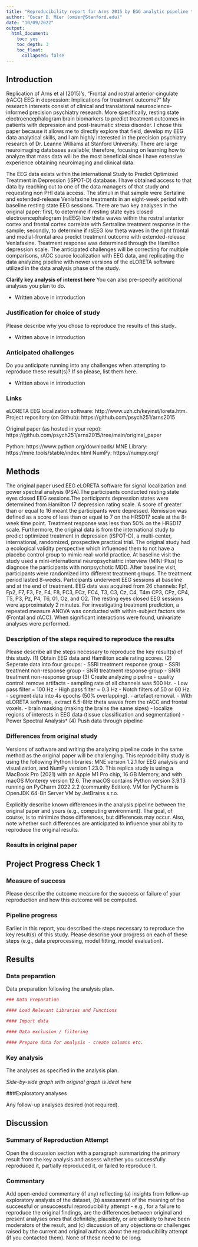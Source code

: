 ```yaml
---
title: "Reproducibility report for Arns 2015 by EGG analytic pipeline to predict treatment outcome in patients with depression (2022, Neuropsychopharmacology)"
author: "Oscar D. Mier (omier@Stanford.edu)"
date: "10/09/2022"
output:
  html_document:
    toc: yes
    toc_depth: 3
    toc_float:
      collapsed: false
---
```


<!-- Reproducibility reports should all use this template to standardize reporting across projects. These reports will be public supplementary materials that accompany the summary report(s) of the aggregate results. -->

## Introduction

Replication of Arns et al (2015)'s, "Frontal and rostral anterior cingulate (rACC) EEG in depression: Implications for treatment outcome?" My research interests consist of clinical and translational neuroscience-informed precision psychiatry research. More specifically, resting state electroencephalogram brain biomarkers to predict treatment outcomes in patients with depression and post-traumatic stress disorder. I chose this paper because it allows me to directly explore that field, develop my EEG data analytical skills, and I am highly interested in the precision psychiatry research of Dr. Leanne Williams at Stanford University. There are large neuroimaging databases available; therefore, focusing on learning how to analyze that mass data will be the most beneficial since I have extensive experience obtaining neuroimaging and clinical data.

The EEG data exists within the international Study to Predict Optimized Treatment in Depression (iSPOT-D) database. I have obtained access to that data by reaching out to one of the data managers of that study and requesting non PHI data access. The stimuli in that sample were Sertaline and extended-release Venlafaxine treatments in an eight-week period with baseline resting state EEG sessions. There are two key analyses in the original paper: first, to determine if resting state eyes closed electroencephalogram (rsEEG) low theta waves within the rostral anterior cortex and frontal cortex correlate with Sertraline treatment response in the sample; secondly, to determine if rsEEG low theta waves in the right frontal and medial-frontal area predict treatment outcome with extended-release Venlafaxine. Treatment response was determined through the Hamilton depression scale. The anticipated challenges will be correcting for multiple comparisons, rACC source localization with EEG data, and replicating the data analyzing pipeline with newer versions of the eLORETA software utilized in the data analysis phase of the study. 

**Clarify key analysis of interest here**  You can also pre-specify additional analyses you plan to do.

* Written above in introduction

### Justification for choice of study

Please describe why you chose to reproduce the results of this study.

* Written above in introduction

### Anticipated challenges

Do you anticipate running into any challenges when attempting to reproduce these result(s)? If so please, list them here.

* Written above in introduction

### Links
eLORETA EEG localization software: http://www.uzh.ch/keyinst/loreta.htm. 
Project repository (on Github): https://github.com/psych251/arns2015

Original paper (as hosted in your repo): https://github.com/psych251/arns2015/tree/main/original_paper

Python: https://www.python.org/downloads/
MNE Library: https://mne.tools/stable/index.html
NumPy: https://numpy.org/

## Methods

The original paper used EEG eLORETA software for signal localization and power spectral analysis (PSA).The participants conducted resting state eyes closed EEG sessions.The participants depression states were determined from Hamilton 17 depression rating scale. A score of greater than or equal to 16 meant the participants were depressed. Remission was defined as a score of less than or equal to 7 on the HRSD17 scale at the 8-week time point. Treatment response was less than 50% on the HRSD17 scale. Furthermore, the original data is from the international study to predict optimized treatment in depression (iSPOT-D), a multi-center, international, randomized, prospective practical trial. The original study had a ecological validity perspective which influenced them to not have a placebo control group to mimic real-world practice. At baseline visit the study used a mini-international neuropsychiatric interview (MINI-Plus) to diagnose the participants with nonpsychotic MDD. After baseline visit, participants were randomized into different treatment groups. The treatment period lasted 8-weeks. Participants underwent EEG sessions at baseline and at the end of treatment. EEG data was acquired from 26 channels: Fp1, Fp2, F7, F3, Fz, F4, F8, FC3, FCz, FC4, T3, C3, Cz, C4, T4m CP3, CPz, CP4, T5, P3, Pz, P4, T6, 01, Oz, and O2. The resting eyes closed EEG sessions were approximately 2 minutes. For investigating treatment prediction, a repeated measure ANOVA was conducted with within-subject factors site (Frontal and rACC). When significant interactions were found, univariate analyses were performed. 

### Description of the steps required to reproduce the results

Please describe all the steps necessary to reproduce the key result(s) of this study.
(1) Obtain EEG data and Hamiliton scale rating scores.
(2) Seperate data into four groups:
  - SSRI treatment response group
  - SSRI treatment non-response group
  - SNRI treatment response group
  - SNRI treatment non-response group
(3) Create analyzing pipeline
  - quality control: remove artifacts
  - sampling rate of all channels was 500 Hz.
  - Low pass filter = 100 Hz
  - High pass filter = 0.3 Hz
  - Notch filters of 50 or 60 Hz. 
  - segment data into 4s epochs (50% overlapping).
  - artefact removal. 
  - With eLORETA software, extract 6.5-8Hz theta waves from the rACC and frontal voxels. 
  - brain masking (making the brains the same sizes)
  - localize regions of interests in EEG data (tissue classification and segmentation)
  - Power Spectral Analysis* 
(4) Push data through pipeline 


### Differences from original study

Versions of software and writing the analyzing pipeline code in the same method as the original paper will be challenging. This reprodcibility study is using the following Python libraries: MNE version 1.2.1 for EEG analysis and visualization, and NumPy version 1.23.0. This replica study is using a MacBook Pro (2021) with an Apple M1 Pro chip, 16 GB Memory, and with macOS Monterey version 12.6. The macOS contains Python version 3.9.13 running on PyCharm 2022.2.2 (community Edition). VM for PyCharm is OpenJDK 64-Bit Server VM by JetBrains s.r.o. 

Explicitly describe known differences in the analysis pipeline between the original paper and yours (e.g., computing environment). The goal, of course, is to minimize those differences, but differences may occur. Also, note whether such differences are anticipated to influence your ability to reproduce the original results. 

### Results in original paper

## Project Progress Check 1

### Measure of success

Please describe the outcome measure for the success or failure of your reproduction and how this outcome will be computed.


### Pipeline progress

Earlier in this report, you described the steps necessary to reproduce the key result(s) of this study. Please describe your progress on each of these steps (e.g., data preprocessing, model fitting, model evaluation).


## Results

### Data preparation

Data preparation following the analysis plan.
	
```r
### Data Preparation

#### Load Relevant Libraries and Functions

#### Import data

#### Data exclusion / filtering

#### Prepare data for analysis - create columns etc.
```

### Key analysis

The analyses as specified in the analysis plan.  

*Side-by-side graph with original graph is ideal here*

###Exploratory analyses

Any follow-up analyses desired (not required).  

## Discussion

### Summary of Reproduction Attempt

Open the discussion section with a paragraph summarizing the primary result from the key analysis and assess whether you successfully reproduced it, partially reproduced it, or failed to reproduce it.  

### Commentary

Add open-ended commentary (if any) reflecting (a) insights from follow-up exploratory analysis of the dataset, (b) assessment of the meaning of the successful or unsuccessful reproducibility attempt - e.g., for a failure to reproduce the original findings, are the differences between original and present analyses ones that definitely, plausibly, or are unlikely to have been moderators of the result, and (c) discussion of any objections or challenges raised by the current and original authors about the reproducibility attempt (if you contacted them).  None of these need to be long.
